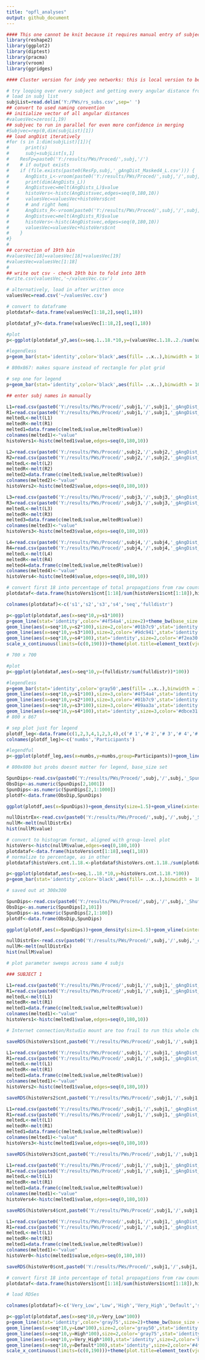 ---
title: "opfl_analyses"
output: github_document
---

```{r}
#### This one cannot be knit because it requires manual entry of subject IDs (remaining TRs > 1860 = top 4 participants by data volume)
library(reshape2)
library(ggplot2)
library(diptest)
library(pracma)
library(vroom)
library(ggridges)
```

```{r}
#### Cluster version for indy yeo networks: this is local version to be run ONCE and saved as values vec (because it takes long to run)

# try looping over every subject and getting every angular distance from every face
# load in subj list
subjList=read.delim('Y:/PWs/rs_subs.csv',sep=' ')
## convert to used naming convention
## initialize vector of all angular distances
#valuesVec=zeros(1,19)
## subjvec to run in parallel for even more confidence in merging
#Subjvec=rep(0,dim(subjList)[1])
## load angDist iteratively
#for (s in 1:dim(subjList)[1]){
#      print(s)
#      subj=subjList[s,1]
#    ResFp=paste0('Y:/results/PWs/Proced/',subj,'/')
#    # if output exists
#    if (file.exists(paste0(ResFp,subj,'_gAngDist_Masked4_L.csv'))) {
#      AngDists_L<-vroom(paste0('Y:/results/PWs/Proced/',subj,'/',subj,'_gAngDist_Masked4_L.csv'))
#      print(dim(AngDists_L))
#      AngDistsvec=melt(AngDists_L)$value
#      histoVers<-histc(AngDistsvec,edges=seq(0,180,10))
#      valuesVec=valuesVec+histoVers$cnt
#      # and right hemi
#      AngDists_R<-vroom(paste0('Y:/results/PWs/Proced/',subj,'/',subj,'_gAngDist_Masked4_R.csv'))
#      AngDistsvec=melt(AngDists_R)$value
#      histoVers<-histc(AngDistsvec,edges=seq(0,180,10))
#      valuesVec=valuesVec+histoVers$cnt
#    }
#}
#
## correction of 19th bin
#valuesVec[18]=valuesVec[18]+valuesVec[19]
#valuesVec=valuesVec[1:18]
#
## write out csv - check 19th bin to fold into 18th
#write.csv(valuesVec,'~/valuesVec.csv')

# alternatively, load in after written once
valuesVec=read.csv('~/valuesVec.csv')

# convert to dataframe
plotdataf<-data.frame(valuesVec[1:18,2],seq(1,18))
```


```{r}
plotdataf_y7<-data.frame(valuesVec[1:18,2],seq(1,18))

#plot
p<-ggplot(plotdataf_y7,aes(x=seq.1..18.*10,y=(valuesVec.1.18..2./sum(valuesVec.1.18..2.))*100))

#legendless
p+geom_bar(stat='identity',color='black',aes(fill= ..x..),binwidth = 10)+xlab("Distance (Degrees)")+theme_bw(base_size = 26)+scale_x_continuous(limits=(c(5,185)))+scale_fill_gradientn("value",colors=c("blue","cyan","green","yellow","orange","red"))+ggtitle(paste0('BOLD-\u2207PG Angular Distances '))+theme(plot.title=element_text(vjust=-1),legend.title=element_blank(),legend.text=element_text(size=20))+theme(plot.title= element_text(size=30, face="bold"), axis.title = element_text(size=30, face="bold",vjust=-1),axis.text = element_text(face="bold",size=30),legend.title=element_blank(),legend.text=element_text(size=20),legend.position='none',panel.grid.major = element_line(color='gray80'),panel.grid.minor=element_line(color='gray80'))+ylab('Percentage of Propagations')+scale_y_continuous(breaks=c(0,1,2,3,4,5,6),limits=c(0,6.75),oob = scales::rescale_none)

# 800x867: makes square instead of rectangle for plot grid

# sep one for legend
p+geom_bar(stat='identity',color='black',aes(fill= ..x..),binwidth = 10)+xlab("Distance (Degrees)")+theme_bw(base_size = 26)+scale_x_continuous(limits=(c(0,190)))+scale_fill_gradientn("value",colors=c("blue","cyan","green","yellow","orange","red"))+ggtitle(paste0('BOLD-\u2207PG Angular Distances '))+theme(plot.title=element_text(vjust=-1),legend.title=element_blank(),legend.text=element_text(size=20),legend.position=c(1.05,.41),plot.margin=margin(b=.1,t=.1,l=.1,r=2, unit='cm'))+ylab('count')+theme(plot.title= element_text(size=30, face="bold"), axis.title = element_text(size=30, face="bold",vjust=-1),axis.text = element_text(face="bold",size=30),legend.title=element_blank(),legend.text=element_text(size=20),legend.position=c(1.08,.41),plot.margin=margin(b=.1,t=.1,l=.1,r=2, unit='cm'))+ylab('')+scale_y_continuous(labels=scales::comma)

```


```{r}
## enter subj names in manually

L1=read.csv(paste0('Y:/results/PWs/Proced/',subj1,'/',subj1,'_gAngDist_Masked4_L.csv'))
R1=read.csv(paste0('Y:/results/PWs/Proced/',subj1,'/',subj1,'_gAngDist_Masked4_R.csv'))
meltedL<-melt(L1)
meltedR<-melt(R1)
melted1=data.frame(c(meltedL$value,meltedR$value))
colnames(melted1)<-"value"
histoVers1<-histc(melted1$value,edges=seq(0,180,10))

L2=read.csv(paste0('Y:/results/PWs/Proced/',subj2,'/',subj2,'_gAngDist_Masked4_L.csv'))
R2=read.csv(paste0('Y:/results/PWs/Proced/',subj2,'/',subj2,'_gAngDist_Masked4_R.csv'))
meltedL<-melt(L2)
meltedR<-melt(R2)
melted2=data.frame(c(meltedL$value,meltedR$value))
colnames(melted2)<-"value"
histoVers2<-histc(melted2$value,edges=seq(0,180,10))

L3=read.csv(paste0('Y:/results/PWs/Proced/',subj3,'/',subj3,'_gAngDist_Masked4_L.csv'))
R3=read.csv(paste0('Y:/results/PWs/Proced/',subj3,'/',subj3,'_gAngDist_Masked4_R.csv'))
meltedL<-melt(L3)
meltedR<-melt(R3)
melted3=data.frame(c(meltedL$value,meltedR$value))
colnames(melted3)<-"value"
histoVers3<-histc(melted3$value,edges=seq(0,180,10))

L4=read.csv(paste0('Y:/results/PWs/Proced/',subj4,'/',subj4,'_gAngDist_Masked4_L.csv'))
R4=read.csv(paste0('Y:/results/PWs/Proced/',subj4,'/',subj4,'_gAngDist_Masked4_R.csv'))
meltedL<-melt(L4)
meltedR<-melt(R4)
melted4=data.frame(c(meltedL$value,meltedR$value))
colnames(melted4)<-"value"
histoVers4<-histc(melted4$value,edges=seq(0,180,10))

# convert first 18 into percentage of total propagations from raw count
plotdataf<-data.frame(histoVers1$cnt[1:18]/sum(histoVers1$cnt[1:18]),histoVers2$cnt[1:18]/sum(histoVers2$cnt[1:18]),histoVers3$cnt[1:18]/sum(histoVers3$cnt[1:18]),histoVers4$cnt[1:18]/sum(histoVers4$cnt[1:18]),seq(1,18),valuesVec[1:18,2])

colnames(plotdataf)<-c('s1','s2','s3','s4','seq','fulldistr')

p<-ggplot(plotdataf,aes(x=seq*10,y=s1*100))
p+geom_line(stat='identity',color='#4f54a4',size=2)+theme_bw(base_size = 26)+
geom_line(aes(x=seq*10,y=s2*100),size=2,color='#01b7c9',stat='identity')+
geom_line(aes(x=seq*10,y=s3*100),size=2,color='#9dc941',stat='identity')+
geom_line(aes(x=seq*10,y=s4*100),stat='identity',size=2,color='#f2ea30')+
scale_x_continuous(limits=(c(0,190)))+theme(plot.title=element_text(vjust=-1),legend.title=element_blank(),legend.text=element_blank(),legend.position='none')+theme(plot.title= element_text(size=30, face="bold"), axis.title = element_blank(),axis.text = element_text(face="bold",size=30),legend.title=element_blank(),legend.text=element_blank(), panel.grid.major = element_line(color='gray80'),panel.grid.minor=element_line(color='gray80'))+scale_y_continuous(breaks=c(5,6),limits=c(4.95,6.75),oob = scales::rescale_none)

# 700 x 700

#plot
p<-ggplot(plotdataf,aes(x=seq*10,y=(fulldistr/sum(fulldistr))*100))

#legendless
p+geom_bar(stat='identity',color='gray50',aes(fill= ..x..),binwidth = 10,alpha=.3)+xlab("Distance (Degrees)")+theme_bw(base_size = 26)+scale_x_continuous(limits=(c(5,185)))+scale_fill_gradientn("value",colors=c("gray50"))+ggtitle(paste0('BOLD-\u2207PG Angular Distances '))+theme(plot.title=element_text(vjust=-1),legend.title=element_blank(),legend.text=element_text(size=20))+theme(plot.title= element_text(size=30, face="bold"), axis.title = element_text(size=30, face="bold",vjust=-1),axis.text = element_text(face="bold",size=30),legend.title=element_blank(),legend.text=element_text(size=20),legend.position='none',panel.grid.major = element_line(color='gray80'),panel.grid.minor=element_line(color='gray80'))+ylab('Percentage of Propagations')+
geom_line(aes(x=seq*10,y=s1*100),size=3,color='#4f54a4',stat='identity')+
geom_line(aes(x=seq*10,y=s2*100),size=3,color='#01b7c9',stat='identity')+
geom_line(aes(x=seq*10,y=s3*100),size=3,color='#89aa3a',stat='identity')+
geom_line(aes(x=seq*10,y=s4*100),stat='identity',size=3,color='#dbce31')+scale_y_continuous(breaks=c(5,6),limits=c(4.95,6.75),oob = scales::rescale_none)
# 800 x 867

# sep plot just for legend
plotdf_leg<-data.frame(c(1,2,3,4,1,2,3,4),c('# 1','# 2','# 3','# 4','# 1','# 2','# 3','# 4'))
colnames(plotdf_leg)<-c('numbs','Participants')

#legendful
p<-ggplot(plotdf_leg,aes(x=numbs,y=numbs,group=Participants))+geom_line(aes(color=Participants),size=3)+scale_color_manual(values=c('#89aa3a','#01b7c9','#4f54a4','#dbce31'))+theme_bw(base_size=26)

# 800x800 but probs doesnt matter for legend, base_size set
```


```{r}
SpunDips<-read.csv(paste0('Y:/results/PWs/Proced/',subj,'/',subj,'_SpunDips4.csv'),header=F)
ObsDip<-as.numeric(SpunDips[2,1001])
SpunDips<-as.numeric(SpunDips[2,1:1000])
plotdf<-data.frame(ObsDip,SpunDips)

ggplot(plotdf,aes(x=SpunDips))+geom_density(size=1.5)+geom_vline(xintercept = plotdf$ObsDip,size=2,color='#BC3754')+theme_classic(base_size=23)+ylab('')+xlab('Dip Statistics: \u2207PG')+guides(y="none")

nullDistrEx<-read.csv(paste0('Y:/results/PWs/Proced/',subj,'/',subj,'_SpunDistr1.csv'))
nullM<-melt(nullDistrEx)
hist(nullM$value)

# convert to histogram format, aligned with group-level plot
histoVers<-histc(nullM$value,edges=seq(0,180,10))
plotdataf<-data.frame(histoVers$cnt[1:18],seq(1,18))
# normalize to percentage, as in other
plotdataf$histoVers.cnt.1.18.<-plotdataf$histoVers.cnt.1.18./sum(plotdataf$histoVers.cnt.1.18.)

p<-ggplot(plotdataf,aes(x=seq.1..18.*10,y=histoVers.cnt.1.18.*100))
p+geom_bar(stat='identity',color='black',aes(fill= ..x..),binwidth = 10)+xlab("Distance (Degrees)")+theme_classic(base_size = 26)+scale_x_continuous(limits=(c(0,190)))+scale_fill_gradientn("value",colors=c("blue","cyan","green","yellow","orange","red"))+ggtitle(paste0('\u2207PG: Spun'))+theme(legend.title=element_blank(),legend.text=element_text(size=20),legend.position=c(1.05,.41))+ylab('count')+ylab('% of Propagations')+theme(plot.title= element_text(size=20, face="bold"), axis.title = element_blank(),axis.text = element_blank(),legend.title=element_blank(),legend.text=element_text(size=20),legend.position='none')+ylab('count')+ylab('% of Propagations')

# saved out at 300x300
```

```{r}
SpunDips<-read.csv(paste0('Y:/results/PWs/Proced/',subj,'/',subj,'_ShufDips4.csv'),header=F)
ObsDip<-as.numeric(SpunDips[2,101])
SpunDips<-as.numeric(SpunDips[2,1:100])
plotdf<-data.frame(ObsDip,SpunDips)

ggplot(plotdf,aes(x=SpunDips))+geom_density(size=1.5)+geom_vline(xintercept = plotdf$ObsDip,size=2,color='#BC3754')+theme_classic(base_size=23)+ylab('')+xlab('Dip Statistics: \u2207Curv.')+guides(y="none")

nullDistrEx<-read.csv(paste0('Y:/results/PWs/Proced/',subj,'/',subj,'_cSpunDistr1.csv'))
nullM<-melt(nullDistrEx)
hist(nullM$value)
```

```{r}
# plot parameter sweeps across same 4 subjs

### SUBJECT 1

L1=read.csv(paste0('Y:/results/PWs/Proced/',subj1,'/',subj1,'_gAngDist_Masked4_L_VeryLow.csv'))
R1=read.csv(paste0('Y:/results/PWs/Proced/',subj1,'/',subj1,'_gAngDist_Masked4_RVeryLow.csv'))
meltedL<-melt(L1)
meltedR<-melt(R1)
melted1=data.frame(c(meltedL$value,meltedR$value))
colnames(melted1)<-"value"
histoVers1<-histc(melted1$value,edges=seq(0,180,10))

# Internet connection/Rstudio mount are too frail to run this whole chunk: will neeed to save head histoVers as an RDS #

saveRDS(histoVers1$cnt,paste0('Y:/results/PWs/Proced/',subj1,'/',subj1,'_VL_histo.rds'))

L1=read.csv(paste0('Y:/results/PWs/Proced/',subj1,'/',subj1,'_gAngDist_Masked4_L_Low.csv'))
R1=read.csv(paste0('Y:/results/PWs/Proced/',subj1,'/',subj1,'_gAngDist_Masked4_RLow.csv'))
meltedL<-melt(L1)
meltedR<-melt(R1)
melted1=data.frame(c(meltedL$value,meltedR$value))
colnames(melted1)<-"value"
histoVers2<-histc(melted1$value,edges=seq(0,180,10))

saveRDS(histoVers2$cnt,paste0('Y:/results/PWs/Proced/',subj1,'/',subj1,'_L_histo.rds'))

L1=read.csv(paste0('Y:/results/PWs/Proced/',subj1,'/',subj1,'_gAngDist_Masked4_L_High.csv'))
R1=read.csv(paste0('Y:/results/PWs/Proced/',subj1,'/',subj1,'_gAngDist_Masked4_RHigh.csv'))
meltedL<-melt(L1)
meltedR<-melt(R1)
melted1=data.frame(c(meltedL$value,meltedR$value))
colnames(melted1)<-"value"
histoVers3<-histc(melted1$value,edges=seq(0,180,10))

saveRDS(histoVers3$cnt,paste0('Y:/results/PWs/Proced/',subj1,'/',subj1,'_H_histo.rds'))

L1=read.csv(paste0('Y:/results/PWs/Proced/',subj1,'/',subj1,'_gAngDist_Masked4_L_VeryHigh.csv'))
R1=read.csv(paste0('Y:/results/PWs/Proced/',subj1,'/',subj1,'_gAngDist_Masked4_RVeryHigh.csv'))
meltedL<-melt(L1)
meltedR<-melt(R1)
melted1=data.frame(c(meltedL$value,meltedR$value))
colnames(melted1)<-"value"
histoVers4<-histc(melted1$value,edges=seq(0,180,10))

saveRDS(histoVers4$cnt,paste0('Y:/results/PWs/Proced/',subj1,'/',subj1,'_VH_histo.rds'))

L1=read.csv(paste0('Y:/results/PWs/Proced/',subj1,'/',subj1,'_gAngDist_Masked4_L.csv'))
R1=read.csv(paste0('Y:/results/PWs/Proced/',subj1,'/',subj1,'_gAngDist_Masked4_R.csv'))
meltedL<-melt(L1)
meltedR<-melt(R1)
melted1=data.frame(c(meltedL$value,meltedR$value))
colnames(melted1)<-"value"
histoVer0<-histc(melted1$value,edges=seq(0,180,10))

saveRDS(histoVer0$cnt,paste0('Y:/results/PWs/Proced/',subj1,'/',subj1,'_M_histo.rds'))

# convert first 18 into percentage of total propagations from raw count
plotdataf<-data.frame(histoVers1$cnt[1:18]/sum(histoVers1$cnt[1:18]),histoVers2$cnt[1:18]/sum(histoVers2$cnt[1:18]),histoVers3$cnt[1:18]/sum(histoVers3$cnt[1:18]),histoVers4$cnt[1:18]/sum(histoVers4$cnt[1:18]),histoVer0$cnt[1:18]/sum(histoVer0$cnt[1:18]),seq(1,18),valuesVec[1:18,2])

```

```{r}

# load RDSes

colnames(plotdataf)<-c('Very_Low','Low','High','Very_High','Default','seq','fulldistr')

p<-ggplot(plotdataf,aes(x=seq*10,y=Very_Low*100))
p+geom_line(stat='identity',color='gray75',size=2)+theme_bw(base_size = 26)+
geom_line(aes(x=seq*10,y=Low*100),size=2,color='gray50',stat='identity')+
geom_line(aes(x=seq*10,y=High*100),size=2,color='gray75',stat='identity')+
geom_line(aes(x=seq*10,y=Very_High*100),stat='identity',size=2,color='black')+
geom_line(aes(x=seq*10,y=Default*100),stat='identity',size=2,color='#4f54a4')+
scale_x_continuous(limits=(c(0,190)))+theme(plot.title=element_text(vjust=-1),legend.title=element_blank(),legend.text=element_blank(),legend.position='none')+theme(plot.title= element_text(size=30, face="bold"), axis.title = element_blank(),axis.text = element_text(face="bold",size=30),legend.title=element_blank(),legend.text=element_blank(), panel.grid.major = element_line(color='gray80'),panel.grid.minor=element_line(color='gray80'))+scale_y_continuous(breaks=c(5,6),limits=c(4.95,6.75),oob = scales::rescale_none)


```
